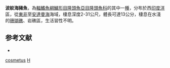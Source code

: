 {{Speciesbox 
| taxon = Halichoeres cosmetus
| status = LC
| status_system = IUCN3.1
| authority = [[Randall|Randall]] & [[Smith|Smith]], 1982
| image = Halichoeres cosmetus.jpg
}}

'''波紋海豬魚'''，為[[輻鰭魚綱|輻鰭魚綱]][[鱸形目|鱸形目]][[隆頭魚亞目|隆頭魚亞目]][[隆頭魚科|隆頭魚科]]的其中一[[種|種]]，分布於西[[印度洋|印度洋]]區，從[[東非|東非]]至[[安達曼海|安達曼海]]海域，棲息深度2-31公尺，體長可達13公分，棲息在水淺的[[珊瑚礁|珊瑚礁]]、岩礁區，生活習性不明。

==参考文献==
*{{FishBase_species|genus=Halichoeres|species=cosmetus|year=2013|month=7}}

{{taxonbar}}

[[Category:海豬魚屬|cosmetus]]
[[Category:1982年描述的鱼类|H]]